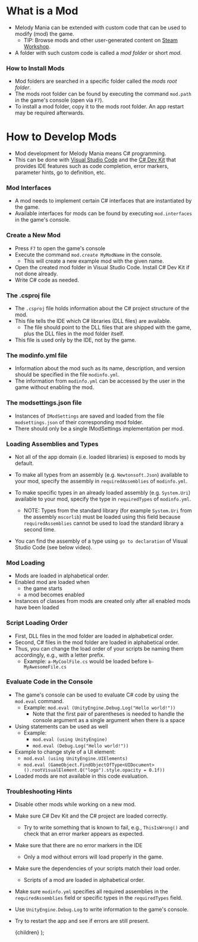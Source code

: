 
# What is a Mod
- Melody Mania can be extended with custom code that can be used to modify (mod) the game.
    - TIP: Browse mods and other user-generated content on [Steam Workshop](/learn/steam-workshop).
- A folder with such custom code is called a *mod folder* or short *mod*.

### How to Install Mods
- Mod folders are searched in a specific folder called the *mods root folder*.
- The mods root folder can be found by executing the command `mod.path` in the game's console (open via `F7`).
- To install a mod folder, copy it to the mods root folder. An app restart may be required afterwards.

# How to Develop Mods
- Mod development for Melody Mania means C# programming.
- This can be done with [Visual Studio Code](https://code.visualstudio.com/)
and the [C# Dev Kit](https://marketplace.visualstudio.com/items?itemName=ms-dotnettools.csdevkit)
that provides IDE features such as code completion, error markers, parameter hints, go to definition, etc.

### Mod Interfaces
- A mod needs to implement certain C# interfaces that are instantiated by the game.
- Available interfaces for mods can be found by executing `mod.interfaces` in the game's console.

### Create a New Mod
- Press `F7` to open the game's console
- Execute the command `mod.create MyModName` in the console.
    - This will create a new example mod with the given name.
- Open the created mod folder in Visual Studio Code. Install C# Dev Kit if not done already.
- Write C# code as needed.

### The .csproj file
- The `.csproj` file holds information about the C# project structure of the mod.
- This file tells the IDE which C# libraries (DLL files) are available.
    - The file should point to the DLL files that are shipped with the game,
      plus the DLL files in the mod folder itself.
- This file is used only by the IDE, not by the game.

### The modinfo.yml file
- Information about the mod such as its name, description, and version should be specified in the file `modinfo.yml`.
- The information from `modinfo.yml` can be accessed by the user in the game without enabling the mod.

### The modsettings.json file
- Instances of `IModSettings` are saved and loaded from the file `modsettings.json` of their corresponding mod folder.
- There should only be a single IModSettings implementation per mod.

### Loading Assemblies and Types
- Not all of the app domain (i.e. loaded libraries) is exposed to mods by default.
- To make all types from an assembly (e.g. `Newtonsoft.Json`) available to your mod, specify the assembly in `requiredAssemblies` of `modinfo.yml`.
- To make specific types in an already loaded assembly (e.g. `System.Uri`) available to your mod, specify the type in `requiredTypes` of `modinfo.yml`.
    - NOTE: Types from the standard library (for example `System.Uri` from the assembly `mscorlib`) must be loaded using this field because `requiredAssemblies` cannot be used to load the standard library a second time.

- You can find the assembly of a type using `go to declaration` of Visual Studio Code (see below video).
<TutorialVideo src="/videos/modding/find-assembly.webm" />

### Mod Loading
- Mods are loaded in alphabetical order.
- Enabled mod are loaded when
    - the game starts
    - a mod becomes enabled
- Instances of classes from mods are created only after all enabled mods have been loaded

### Script Loading Order
- First, DLL files in the mod folder are loaded in alphabetical order.
- Second, C# files in the mod folder are loaded in alphabetical order.
- Thus, you can change the load order of your scripts be naming them accordingly, e.g., with a letter prefix.
    - Example: `a-MyCoolFile.cs` would be loaded before `b-MyAwesomeFile.cs`

### Evaluate Code in the Console
- The game's console can be used to evaluate C# code by using the `mod.eval` command.
    - Example: `mod.eval (UnityEngine.Debug.Log("Hello world!"))`
        - Note that the first pair of parentheses is needed to handle the console argument as a single argument when there is a space
- Using statements can be used as well
    - Example:
        - `mod.eval (using UnityEngine)`
        - `mod.eval (Debug.Log("Hello world!"))`
- Example to change style of a UI element:
    - `mod.eval (using UnityEngine.UIElements)`
    - `mod.eval (GameObject.FindObjectOfType<UIDocument>().rootVisualElement.Q("logo").style.opacity = 0.1f))`
- Loaded mods are not available in this code evaluation.

### Troubleshooting Hints
- Disable other mods while working on a new mod.
- Make sure C# Dev Kit and the C# project are loaded correctly.
    - Try to write something that is known to fail, e.g., `ThisIsWrong()` and check that an error marker appears as expected.
- Make sure that there are no error markers in the IDE
    - Only a mod without errors will load properly in the game.
- Make sure the dependencies of your scripts match their load order.
    - Scripts of a mod are loaded in alphabetical order.
- Make sure `modinfo.yml` specifies all required assemblies in the `requiredAssemblies` field or specific types in the `requiredTypes` field.
- Use `UnityEngine.Debug.Log` to write information to the game's console.
- Try to restart the app and see if errors are still present.

    <MdxLayoutComponent>{children}</MdxLayoutComponent>
);
